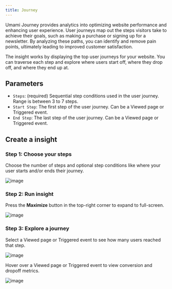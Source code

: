 ```yaml
---
title: Journey
---
```


Umami Journey provides analytics into optimizing website performance and enhancing user experience. User journeys map out the steps
visitors take to achieve their goals, such as making a purchase or signing up for a newsletter. By analyzing these paths,
you can identify and remove pain points, ultimately leading to improved customer satisfaction.

The insight works by displaying the top user journeys for your website. You can traverse each step and explore where users start off, where they drop off,
and where they end up at.

## Parameters

- `Steps`: (required) Sequential step conditions used in the user journey. Range is between 3 to 7 steps.
- `Start Step`: The first step of the user journey. Can be a Viewed page or Triggered event.
- `End Step`: The last step of the user journey. Can be a Viewed page or Triggered event.

## Create a insight

### Step 1: Choose your steps

Choose the number of steps and optional step conditions like where your user starts and/or ends their journey.

![image](/images/docs/v3/journey-steps.png)

### Step 2: Run insight

Press the **Maximize** button in the top-right corner to expand to full-screen.

![image](/images/docs/v3/journey-details.png)

### Step 3: Explore a journey

Select a Viewed page or Triggered event to see how many users reached that step.

![image](/images/docs/v3/journey-select-node.png)

Hover over a Viewed page or Triggered event to view conversion and dropoff metrics.

![image](/images/docs/v3/journey-hover-node.png)
